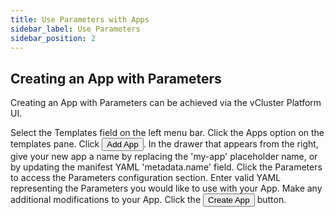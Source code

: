 ```yaml
---
title: Use Parameters with Apps 
sidebar_label: Use Parameters
sidebar_position: 2
---
```



## Creating an App with Parameters

Creating an App with Parameters can be achieved via the vCluster Platform UI.

<Flow id="create-app-with-parameters">
  <Step>
    Select the <NavStep>Templates</NavStep> field on the left menu bar.
  </Step>
  <Step>Click the Apps option on the templates pane.</Step>
  <Step>
    Click <Button>Add App</Button>.
  </Step>
  <Step>
    In the drawer that appears from the right, give your new app a name by
    replacing the 'my-app' placeholder name, or by updating the manifest YAML
    'metadata.name' field.
  </Step>
  <Step>
    Click the <Label>Parameters</Label> to access the Parameters configuration
    section.
  </Step>
  <Step>
    Enter valid YAML representing the Parameters you would like to use with your
    App.
  </Step>
  <Step>Make any additional modifications to your App.</Step>
  <Step>
    Click the <Button>Create App</Button> button.
  </Step>
</Flow>
